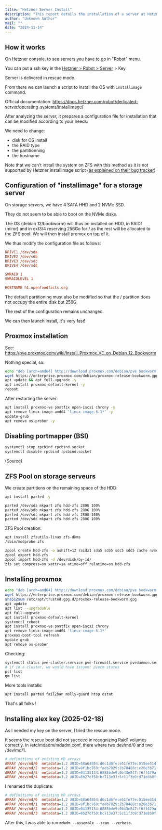```yaml
---
title: "Hetzner Server Install"
description: "This report details the installation of a server at Hetzner, covering OS installation, Proxmox setup, ZFS pool creation on storage servers, and post-installation configurations. It also includes troubleshooting notes for rescue mode."
author: "Unknown Author"
mail: ""
date: "2024-11-14"
---
```


## How it works

On Hetzner console, to see servers you have to go in "Robot" menu.

You can put a ssh key in the [Hetzner > Robot > Server](https://robot.hetzner.com/server) > Key

Server is delivered in rescue mode.

From there we can launch a script to install the OS with `installimage` command.

Official documentation: https://docs.hetzner.com/robot/dedicated-server/operating-systems/installimage/

After analyzing the server, it prepares a configuration file for installation that can be modified according to your needs.

We need to change:
- disk for OS install
- the RAID type
- the partitionning
- the hostname

Note that we can't install the system on ZFS with this method as it is not supported by Hetzner installimage script ([as explained on their bug tracker](https://github.com/hetzneronline/installimage/issues/36)) 

## Configuration of "installimage" for a storage server

On storage servers, we have 4 SATA HHD and 2 NVMe SSD.

They do not seem to be able to boot on the NVMe disks.

The OS (debian 12/bookworm) will thus be installed on HDD, in RAID1 (miror) and in ext3/4 reserving 256Go for / as the rest will be allocated to the ZFS pool. We will then install promox on top of it.

We thus modify the configuration file as follows:


```ini
DRIVE1 /dev/sda
DRIVE2 /dev/sdb
DRIVE3 /dev/sdc
DRIVE4 /dev/sdd

SWRAID 1
SWRAIDLEVEL 1

HOSTNAME h1.openfoodfacts.org
```

The default partitioning must also be modified so that the / partition does not occupy the entire disk but 256G.

The rest of the configuration remains unchanged.

We can then launch install, it's very fast!

## Proxmox installation

See: https://pve.proxmox.com/wiki/Install_Proxmox_VE_on_Debian_12_Bookworm

Nothing special, so:

```bash
echo "deb [arch=amd64] http://download.proxmox.com/debian/pve bookworm pve-no-subscription" > /etc/apt/sources.list.d/pve-install-repo.list
wget https://enterprise.proxmox.com/debian/proxmox-release-bookworm.gpg -O /etc/apt/trusted.gpg.d/proxmox-release-bookworm.gpg 
apt update && apt full-upgrade -y
apt install proxmox-default-kernel -y
reboot
```

After restarting the server:

```bash
apt install proxmox-ve postfix open-iscsi chrony -y
apt remove linux-image-amd64 'linux-image-6.1*' -y
update-grub
apt remove os-prober -y
```

## Disabling portmapper (BSI)

```bash
systemctl stop rpcbind rpcbind.socket
systemctl disable rpcbind rpcbind.socket
```

([Source](https://www.bsi.bund.de/EN/Themen/Unternehmen-und-Organisationen/Cyber-Sicherheitslage/Reaktion/CERT-Bund/CERT-Bund-Reports/HowTo/Offene-Portmapper-Dienste/Offene-Portmapper-Dienste_node.html))

## ZFS Pool on storage serveurs

We create partitions on the remaining space of the HDD:


```bash
apt install parted -y

parted /dev/sda mkpart zfs hdd-zfs 280G 100%
parted /dev/sdb mkpart zfs hdd-zfs 280G 100%
parted /dev/sdc mkpart zfs hdd-zfs 280G 100%
parted /dev/sdd mkpart zfs hdd-zfs 280G 100%
```

ZFS Pool creation:

```bash
apt install zfsutils-linux zfs-dkms
/sbin/modprobe zfs
```

```bash
zpool create hdd-zfs -o ashift=12 raidz1 sda5 sdb5 sdc5 sdd5 cache nvme0n1 nvme1n1
zpool export hdd-zfs
zpool import hdd-zfs -d /dev/disk/by-id/
zfs set compress=on xattr=sa atime=off relatime=on hdd-zfs
```

## Installing proxmox

```bash
echo "deb [arch=amd64] http://download.proxmox.com/debian/pve bookworm pve-no-subscription" > /etc/apt/sources.list.d/pve-install-repo.list
wget https://enterprise.proxmox.com/debian/proxmox-release-bookworm.gpg -O /etc/apt/trusted.gpg.d/proxmox-release-bookworm.gpg
sha512sum /etc/apt/trusted.gpg.d/proxmox-release-bookworm.gpg
apt update
apt list --upgradable
apt full-upgrade
apt install proxmox-default-kernel
systemctl reboot
apt install proxmox-ve postfix open-iscsi chrony
apt remove linux-image-amd64 'linux-image-6.1*'
proxmox-boot-tool refresh
update-grub
apt remove os-prober
```

Checking:
```bash
systemctl status pve-cluster.service pve-firewall.service pvedaemon.service pveproxy.service
# if in a cluster, we would have issued: pvecm status
pct list
qm list
```

More tools installs:
```bash
apt install parted fail2ban molly-guard htop dstat
```

That's all folks !

## Installing alex key (2025-02-18)

As I needed my key on the server, I tried the rescue mode.

It seems the rescue boot did not succeed in recognizing Raid1 volumes correctly.
In /etc/mdadm/mdadm.conf, there where two dev/md/0 and two /dev/md/1.

```ini
# definitions of existing MD arrays
ARRAY /dev/md/0  metadata=1.2 UUID=58a64854:d6c1d6fe:e51fe77e:015ee514 name=rescue:0
ARRAY /dev/md/2  metadata=1.2 UUID=9f1bc769:faeb7829:2b78488c:e20e3b71 name=rescue:0
ARRAY /dev/md/3  metadata=1.2 UUID=04135134:6885bde9:0b43e847:f6ff479a name=rescue:1
ARRAY /dev/md/4  metadata=1.2 UUID=8b27df50:bc713e37:5c11f3b9:d71e8b8f name=rescue:2
```

I renamed the duplicate:

```ini
# definitions of existing MD arrays
ARRAY /dev/md/0  metadata=1.2 UUID=58a64854:d6c1d6fe:e51fe77e:015ee514 name=rescue:0
ARRAY /dev/md/1  metadata=1.2 UUID=9f1bc769:faeb7829:2b78488c:e20e3b71 name=rescue:0
ARRAY /dev/md/2  metadata=1.2 UUID=04135134:6885bde9:0b43e847:f6ff479a name=rescue:1
ARRAY /dev/md/3  metadata=1.2 UUID=8b27df50:bc713e37:5c11f3b9:d71e8b8f name=rescue:2
```

After this, I was able to run `mdadm --assemble --scan --verbose`.
